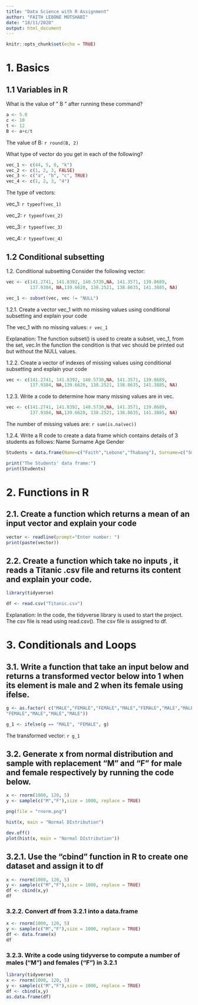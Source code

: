 ---
title: "Data Science with R Assignment"
author: "FAITH LEBONE MOTSHABI"
date: "18/11/2020"
output: html_document
---

```{r setup, include=FALSE}
knitr::opts_chunk$set(echo = TRUE)
```

# 1. Basics 
## 1.1 Variables in R

What is the value of " B " after running these command?
```{r}
a <- 5.0
c <- 10
t <- 12
B <- a+c/t
```
The value of B: `r round(B, 2)`

What type of vector do you get in each of the following?
```{r}
vec_1 <- c(44, 5, 0, "k")
vec_2 <- c(1, 2, 3, FALSE)
vec_3 <- c("a", "b", "c", TRUE)
vec_4 <- c(1, 2, 3, "4")
```
The type of vectors:

vec_1: `r typeof(vec_1)`

vec_2: `r typeof(vec_2)`

vec_3: `r typeof(vec_3)`

vec_4: `r typeof(vec_4)`

## 1.2 Conditional subsetting

1.2. Conditional subsetting
Consider the following vector:
```{r}

vec <- c(141.2741, 141.8392, 140.5730,NA, 141.3571, 139.8689, 
         137.9384, NA,139.6620, 138.2521, 138.8635, 141.3885, NA)

vec_1 <- subset(vec, vec != "NULL")
```


1.2.1. Create a vector vec_1 with no missing values using conditional subsetting and explain your code
         
The vec_1 with no missing values: `r vec_1`

Explanation: The function subset() is used to create a subset, vec_1, from the set, vec.In the function the condition is that vec should be printed out but without the NULL values.   

1.2.2. Create a vector of indexes of missing values using conditional subsetting and explain your code

```{r}
vec <- c(141.2741, 141.8392, 140.5730,NA, 141.3571, 139.8689, 
         137.9384, NA,139.6620, 138.2521, 138.8635, 141.3885, NA)

```


1.2.3. Write a code to determine how many missing values are in vec.

```{r}
vec <- c(141.2741, 141.8392, 140.5730,NA, 141.3571, 139.8689, 
         137.9384, NA,139.6620, 138.2521, 138.8635, 141.3885, NA)

```
The number of missing values are: `r sum(is.na(vec))`


1.2.4. Write a R code to create a data frame which contains details of 3 students as follows:
Name
Surname
Age
Gender

```{r}
Students = data.frame(Name=c("Faith","Lebone","Thabang"), Surname=c("Smith", "Motshabi", "Mokwena"), Age=c(20,19,22),Gender=c("Female","Female","Male"))

print("The Students' data frame:")
print(Students)
```
# 2. Functions in R

## 2.1. Create a function which returns a mean of an input vector and explain your code

```{r}
vector <- readline(prompt="Enter number: ")
print(paste(vector))
```

## 2.2. Create a function which take no inputs , it reads a Titanic .csv file and returns its content and explain your code.

```{r}
library(tidyverse)

df <- read.csv("Titanic.csv")

```
Explanation: In the code, the tidyverse library is used to start the project. The csv file is read using read.csv(). The csv file is assigned to df.


# 3. Conditionals and Loops

## 3.1. Write a function that take an input below and returns a transformed vector below into 1 when its element is male and 2 when its female using ifelse.

```{r}
g <- as.factor( c("MALE","FEMALE","FEMALE","MALE","FEMALE","MALE","MALE","FEMALE", "MALE","MALE","FEMALE","MALE","MALE",
"FEMALE","MALE","MALE","MALE"))

g_1 <- ifelse(g == "MALE", "FEMALE", g)

```

The transformed vector: `r g_1`

## 3.2. Generate x from normal distribution and sample with replacement "M" and "F" for male and female respectively by running the code below.

```{r}
x <- rnorm(1000, 120, 5)
y <- sample(c("M","F"),size = 1000, replace = TRUE)

png(file = "rnorm.png")

hist(x, main = "Normal DIstribution")

dev.off()
plot(hist(x, main = "Normal DIstribution"))
```


## 3.2.1. Use the "cbind " function in R to create one dataset and assign it to df

```{r}
x <- rnorm(1000, 120, 5)
y <- sample(c("M","F"),size = 1000, replace = TRUE)
df <- cbind(x,y)
df
```


### 3.2.2. Convert df from 3.2.1 into a data.frame
```{r}
x <- rnorm(1000, 120, 5)
y <- sample(c("M","F"),size = 1000, replace = TRUE)
df <- data.frame(x)
df
```


### 3.2.3. Write a code using tidyverse to compute a number of males ("M") and females ("F") in 3.2.1
```{r}
library(tidyverse)
x <- rnorm(1000, 120, 5)
y <- sample(c("M","F"),size = 1000, replace = TRUE)
df <- cbind(x,y)
as.data.frame(df)
```







